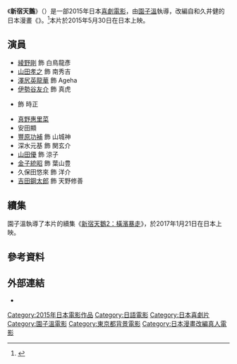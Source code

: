{{Refimprove|time=2020-06-30T12:30:55+00:00}}
{{Infobox film
| name           = 新宿天鵝<br/>新宿スワン
| image          = Shinjuku Swan movie.jpg
| alt            = 
| caption        =
| native_name    =
| director       = [[園子溫|園子溫]]
| producer       = 水島力也
| writer         = 水島力也<br/>[[鈴木收|鈴木收]]
| screenplay     = 
| story          = 
| based_on       = 《{{link-ja|新宿天鵝 (日本漫畫)|新宿スワン|新宿天鵝}}》<br/>作者：和久井健
| starring       = [[綾野剛|綾野剛]]<br/>[[伊勢谷友介|伊勢谷友介]]
| narrator       = <!-- or: |narrators = -->
| music          = 大坪直樹
| cinematography = {{link-ja|山本英夫|山本英夫}}
| editing        = 掛須秀
| studio         = {{link-en|Happinet|Happinet}}<br/>Japan Music Entertainment<br/>[[講談社|講談社]]<br/>Tristone Entertainment Inc.
| distributor    = [[索尼影視娛樂|索尼影視娛樂]]
| released       = {{film date|2015|5|30}}（日本）
| runtime        = 139分鐘
| country        = 日本
| language       = 日語
| budget         =
| gross          =
| hk_name = -
| tw_name = 新宿天鵝
| cn_name = 新宿天鹅
}}
《'''新宿天鵝'''》（{{lang-ja|新宿スワン}}）是一部2015年日本[[喜劇電影|喜劇電影]]，由[[園子溫|園子溫]]執導，改編自和久井健的日本漫畫《{{link-ja|新宿天鵝 (日本漫畫)|新宿スワン|新宿天鵝}}》。<ref>{{Cite web |url = https://www.animenewsnetwork.com/news/2013-02-24/shinjuku-swan-red-light-district-manga-gets-live-action-film |title = 'Shinjuku Swan' Red-Light District Manga Gets Live-Action Film |author = Egan Loo |date = 2013-02-25 |publisher = Anime News Network |language = en |access-date = 2020-06-30 |archive-date = 2021-01-28 |archive-url = https://web.archive.org/web/20210128095515/https://www.animenewsnetwork.com/news/2013-02-24/shinjuku-swan-red-light-district-manga-gets-live-action-film |dead-url = no }}</ref>本片於2015年5月30日在日本上映。

== 演員 ==
* [[綾野剛|綾野剛]] 飾 白鳥龍彥
* [[山田孝之|山田孝之]] 飾 南秀吉
* [[澤尻英龍華|澤尻英龍華]] 飾 Ageha
* [[伊勢谷友介|伊勢谷友介]] 飾 真虎
* {{link-ja|村上淳|村上淳}} 飾 時正
* [[真野惠里菜|真野惠里菜]]
* 安田顯
* [[豐原功補|豐原功補]] 飾 山城神
* 深水元基 飾 関玄介
* [[山田優|山田優]] 飾 涼子
* [[金子統昭|金子統昭]] 飾 葉山豊
* 久保田悠來 飾 洋介
* [[吉田鋼太郎|吉田鋼太郎]] 飾 天野修善

== 續集 ==
{{main|新宿天鵝2：橫濱暴走}}
園子溫執導了本片的續集《[[新宿天鵝2：橫濱暴走|新宿天鵝2：橫濱暴走]]》，於2017年1月21日在日本上映。

== 參考資料 ==
{{Reflist}}

== 外部連結 ==
*{{IMDb title|3148576}}

[[Category:2015年日本電影作品|Category:2015年日本電影作品]]
[[Category:日語電影|Category:日語電影]]
[[Category:日本喜劇片|Category:日本喜劇片]]
[[Category:園子溫電影|Category:園子溫電影]]
[[Category:東京都背景電影|Category:東京都背景電影]]
[[Category:日本漫畫改編真人電影|Category:日本漫畫改編真人電影]]